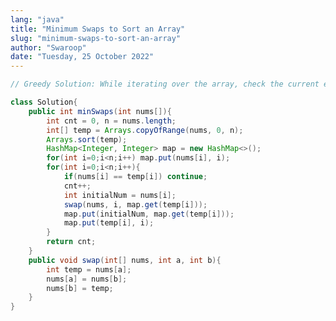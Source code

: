 ```yaml
---
lang: "java"
title: "Minimum Swaps to Sort an Array"
slug: "minimum-swaps-to-sort-an-array"
author: "Swaroop"
date: "Tuesday, 25 October 2022"
---
```

```java
// Greedy Solution: While iterating over the array, check the current element if it is in the correct position, and if not, replace that element with the index of the element which should have come in this place greedily which will give the optimal answer.

class Solution{
    public int minSwaps(int nums[]){
        int cnt = 0, n = nums.length;
        int[] temp = Arrays.copyOfRange(nums, 0, n);
        Arrays.sort(temp);
        HashMap<Integer, Integer> map = new HashMap<>();
        for(int i=0;i<n;i++) map.put(nums[i], i);
        for(int i=0;i<n;i++){
            if(nums[i] == temp[i]) continue;
            cnt++;
            int initialNum = nums[i];
            swap(nums, i, map.get(temp[i]));
            map.put(initialNum, map.get(temp[i]));
            map.put(temp[i], i);
        }
        return cnt;
    }
    public void swap(int[] nums, int a, int b){
        int temp = nums[a];
        nums[a] = nums[b];
        nums[b] = temp;
    }
}
```